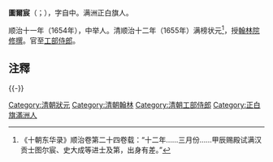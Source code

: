 '''圖爾宸'''（{{lang-mnc|ᡨᡠᡵᠴᡝᠨ|v=turcen}}；{{bd|？||？||}}），字自中。满洲正白旗人。

顺治十一年（1654年），中举人。清顺治十二年（1655年）满榜状元<ref>《十朝东华录》顺治卷第二十四卷载：“十二年……三月份……甲辰赐殿试满汉贡士图尔宸、史大成等进士及第，出身有差。”</ref>，授[[翰林院|翰林院]][[修撰|修撰]]。官至[[工部侍郎|工部侍郎]]。

==注釋==
<div class="references-small">
<references />
</div>

{{-}}
{{順治十二年策試滿洲進士乙未科金榜}}
{{DEFAULTSORT:Tu圖}}
[[Category:清朝狀元|Category:清朝狀元]]
[[Category:清朝翰林|Category:清朝翰林]]
[[Category:清朝工部侍郎|Category:清朝工部侍郎]]
[[Category:正白旗滿洲人|Category:正白旗滿洲人]]